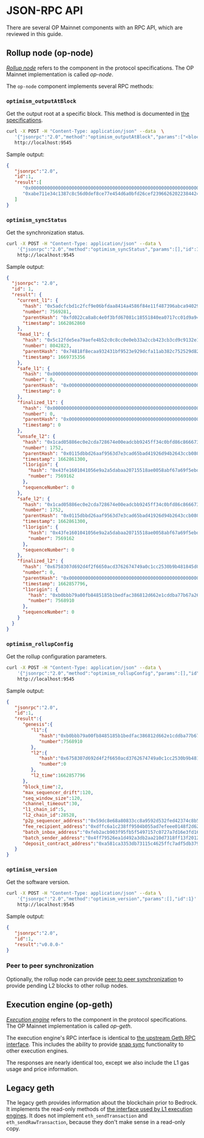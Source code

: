# JSON-RPC API

There are several OP Mainnet components with an RPC API, which are reviewed in this guide.

## Rollup node (op-node)


[*Rollup node*](https://github.com/ethereum-optimism/optimism/blob/65ec61dde94ffa93342728d324fecf474d228e1f/specs/rollup-node.md) refers to the component in the protocol specifications. 
The OP Mainnet implementation is called *op-node*.

The `op-node` component implements several RPC methods:

### `optimism_outputAtBlock`

Get the output root at a specific block.
This method is documented in [the specifications](https://github.com/ethereum-optimism/optimism/blob/65ec61dde94ffa93342728d324fecf474d228e1f/specs/rollup-node.md#output-method-api).

```sh
curl -X POST -H "Content-Type: application/json" --data  \
   '{"jsonrpc":"2.0","method":"optimism_outputAtBlock","params":["<block_number>"],"id":1}' \
   http://localhost:9545
```

Sample output:

```json
{
   "jsonrpc":"2.0",
   "id":1,
   "result":[
      "0x0000000000000000000000000000000000000000000000000000000000000000",
      "0xabe711e34c1387c8c56d0def8ce77e454d6a0bfd26cef2396626202238442421"
   ]
}
```

### `optimism_syncStatus`

Get the synchronization status.

```sh
curl -X POST -H "Content-Type: application/json" --data \
    '{"jsonrpc":"2.0","method":"optimism_syncStatus","params":[],"id":1}'  \
    http://localhost:9545
```

Sample output:

```json
{
  "jsonrpc": "2.0",
  "id": 1,
  "result": {
    "current_l1": {
      "hash": "0x5adcfcbd1c2fcf9e06bfdaa8414a4586f84e11f487396abca940299eb0ed2da5",
      "number": 7569281,
      "parentHash": "0xfd022ca8a8c4e0f3bfd67081c18551840ea0717cc01d9a94601e1e41e92616d3",
      "timestamp": 1662862860
    },
    "head_l1": {
      "hash": "0x5c12fde5ea79aefe4b52c0c8cc0e0eb33a2ccb423cb3cd9c9132e18ad42e89b6",
      "number": 8042823,
      "parentHash": "0x74818f8ecaa932431bf9523e929dcfa11ab382c752529d8271a24810884a2551",
      "timestamp": 1669735356
    },
    "safe_l1": {
      "hash": "0x0000000000000000000000000000000000000000000000000000000000000000",
      "number": 0,
      "parentHash": "0x0000000000000000000000000000000000000000000000000000000000000000",
      "timestamp": 0
    },
    "finalized_l1": {
      "hash": "0x0000000000000000000000000000000000000000000000000000000000000000",
      "number": 0,
      "parentHash": "0x0000000000000000000000000000000000000000000000000000000000000000",
      "timestamp": 0
    },
    "unsafe_l2": {
      "hash": "0x1cad05886ec0e2cda728674e00eadcbb9245ff34c0bfd86c866673a615c1c43a",
      "number": 1752,
      "parentHash": "0x0115dbbd26aaf9563d7e3cad65bad41926d94b2643ccb080f71e394c2c3d62a3",
      "timestamp": 1662861300,
      "l1origin": {
        "hash": "0x43fe1601041056e9a2a5dabaa20715518ae0058abf67a69f5ebdd53b1f6ff02f",
        "number": 7569162
      },
      "sequenceNumber": 0
    },
    "safe_l2": {
      "hash": "0x1cad05886ec0e2cda728674e00eadcbb9245ff34c0bfd86c866673a615c1c43a",
      "number": 1752,
      "parentHash": "0x0115dbbd26aaf9563d7e3cad65bad41926d94b2643ccb080f71e394c2c3d62a3",
      "timestamp": 1662861300,
      "l1origin": {
        "hash": "0x43fe1601041056e9a2a5dabaa20715518ae0058abf67a69f5ebdd53b1f6ff02f",
        "number": 7569162
      },
      "sequenceNumber": 0
    },
    "finalized_l2": {
      "hash": "0x6758307d692d4f2f6650acd3762674749a0c1cc2530b9b481845d0f8ee1bd456",
      "number": 0,
      "parentHash": "0x0000000000000000000000000000000000000000000000000000000000000000",
      "timestamp": 1662857796,
      "l1origin": {
        "hash": "0xb0bbb79a00fb8485185b1bedfac386812d662e1cddba77b67a26e1ed9ba8f0ec",
        "number": 7568910
      },
      "sequenceNumber": 0
    }
  }
}
```

### `optimism_rollupConfig`

Get the rollup configuration parameters.

```sh
curl -X POST -H "Content-Type: application/json" --data \
    '{"jsonrpc":"2.0","method":"optimism_rollupConfig","params":[],"id":1}'  \
    http://localhost:9545
```

Sample output:

```json
{
   "jsonrpc":"2.0",
   "id":1,
   "result":{
      "genesis":{
         "l1":{
            "hash":"0xb0bbb79a00fb8485185b1bedfac386812d662e1cddba77b67a26e1ed9ba8f0ec",
            "number":7568910
         },
         "l2":{
            "hash":"0x6758307d692d4f2f6650acd3762674749a0c1cc2530b9b481845d0f8ee1bd456",
            "number":0
         },
         "l2_time":1662857796
      },
      "block_time":2,
      "max_sequencer_drift":120,
      "seq_window_size":120,
      "channel_timeout":30,
      "l1_chain_id":5,
      "l2_chain_id":28528,
      "p2p_sequencer_address":"0x59dc8e68a80833cc8a9592d532fed42374c8b5dc",
      "fee_recipient_address":"0xdffc6a1c238ff9504b055ad7efeee0148f2d62bd",
      "batch_inbox_address":"0xfeb2acb903f95fb5f5497157c0727a7d16e3fd16",
      "batch_sender_address":"0x4ff79526ea1d492a3db2aa210d7318ff13f2012c",
      "deposit_contract_address":"0xa581ca3353db73115c4625ffc7adf5db379434a8"
   }
}
```

### `optimism_version`

Get the software version.

```sh
curl -X POST -H "Content-Type: application/json" --data \
    '{"jsonrpc":"2.0","method":"optimism_version","params":[],"id":1}' \
    http://localhost:9545
```

Sample output:

```json
{
   "jsonrpc":"2.0",
   "id":1,
   "result":"v0.0.0-"
}
```

### Peer to peer synchronization

Optionally, the rollup node can provide [peer to peer synchronization](https://github.com/ethereum-optimism/optimism/blob/65ec61dde94ffa93342728d324fecf474d228e1f/specs/rollup-node-p2p.md) to provide pending L2 blocks to other rollup nodes.


## Execution engine (op-geth)


[*Execution engine*](https://github.com/ethereum-optimism/optimism/blob/65ec61dde94ffa93342728d324fecf474d228e1f/specs/rollup-node.md) refers to the component in the protocol specifications. 
The OP Mainnet implementation is called *op-geth*.

The execution engine's RPC interface is identical to [the upstream Geth RPC interface](https://geth.ethereum.org/docs/rpc/server). This includes the ability to provide [snap sync](https://github.com/ethereum/devp2p/blob/master/caps/snap.md) functionality to other execution engines.

The responses are nearly identical too, except we also include the L1 gas usage and price information.

## Legacy geth

The legacy geth provides information about the blockchain prior to Bedrock.
It implements the read-only methods of [the interface used by L1 execution engines](https://playground.open-rpc.org/?schemaUrl=https://raw.githubusercontent.com/ethereum/execution-apis/assembled-spec/openrpc.json&uiSchema%5BappBar%5D%5Bui:splitView%5D=false&uiSchema%5BappBar%5D%5Bui:input%5D=false&uiSchema%5BappBar%5D%5Bui:examplesDropdown%5D=false).
It does not implement `eth_sendTransaction` and `eth_sendRawTransaction`, because they don't make sense in a read-only copy.
